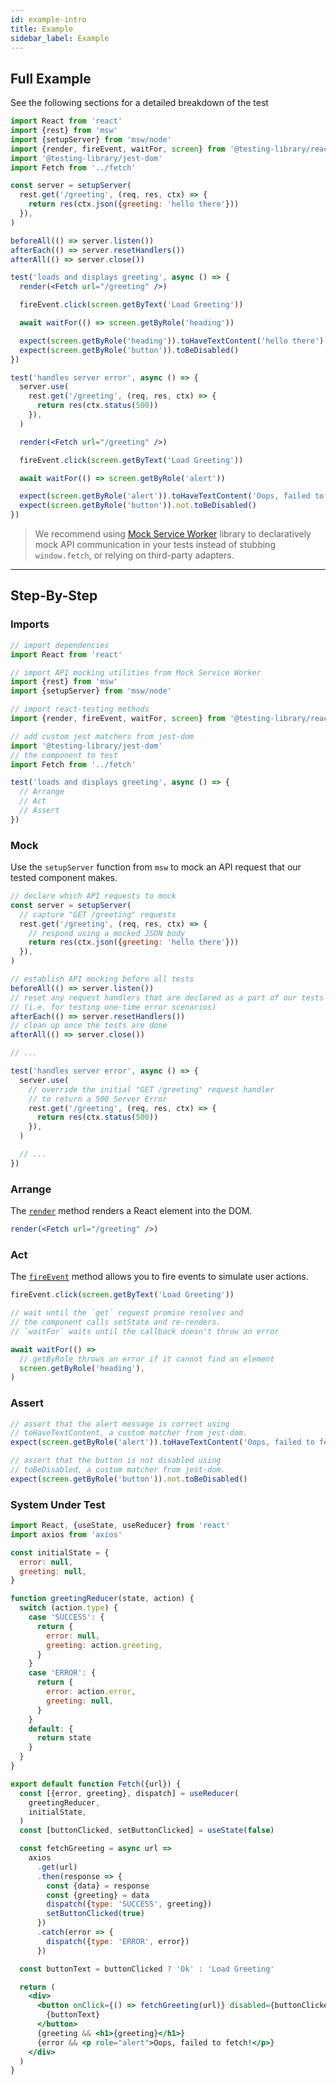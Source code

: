```yaml
---
id: example-intro
title: Example
sidebar_label: Example
---
```


## Full Example

See the following sections for a detailed breakdown of the test

```jsx title="__tests__/fetch.test.jsx"
import React from 'react'
import {rest} from 'msw'
import {setupServer} from 'msw/node'
import {render, fireEvent, waitFor, screen} from '@testing-library/react'
import '@testing-library/jest-dom'
import Fetch from '../fetch'

const server = setupServer(
  rest.get('/greeting', (req, res, ctx) => {
    return res(ctx.json({greeting: 'hello there'}))
  }),
)

beforeAll(() => server.listen())
afterEach(() => server.resetHandlers())
afterAll(() => server.close())

test('loads and displays greeting', async () => {
  render(<Fetch url="/greeting" />)

  fireEvent.click(screen.getByText('Load Greeting'))

  await waitFor(() => screen.getByRole('heading'))

  expect(screen.getByRole('heading')).toHaveTextContent('hello there')
  expect(screen.getByRole('button')).toBeDisabled()
})

test('handles server error', async () => {
  server.use(
    rest.get('/greeting', (req, res, ctx) => {
      return res(ctx.status(500))
    }),
  )

  render(<Fetch url="/greeting" />)

  fireEvent.click(screen.getByText('Load Greeting'))

  await waitFor(() => screen.getByRole('alert'))

  expect(screen.getByRole('alert')).toHaveTextContent('Oops, failed to fetch!')
  expect(screen.getByRole('button')).not.toBeDisabled()
})
```

> We recommend using [Mock Service Worker](https://github.com/mswjs/msw) library
> to declaratively mock API communication in your tests instead of stubbing
> `window.fetch`, or relying on third-party adapters.

---

## Step-By-Step

### Imports

```jsx
// import dependencies
import React from 'react'

// import API mocking utilities from Mock Service Worker
import {rest} from 'msw'
import {setupServer} from 'msw/node'

// import react-testing methods
import {render, fireEvent, waitFor, screen} from '@testing-library/react'

// add custom jest matchers from jest-dom
import '@testing-library/jest-dom'
// the component to test
import Fetch from '../fetch'
```

```jsx
test('loads and displays greeting', async () => {
  // Arrange
  // Act
  // Assert
})
```

### Mock

Use the `setupServer` function from `msw` to mock an API request that our tested
component makes.

```js
// declare which API requests to mock
const server = setupServer(
  // capture "GET /greeting" requests
  rest.get('/greeting', (req, res, ctx) => {
    // respond using a mocked JSON body
    return res(ctx.json({greeting: 'hello there'}))
  }),
)

// establish API mocking before all tests
beforeAll(() => server.listen())
// reset any request handlers that are declared as a part of our tests
// (i.e. for testing one-time error scenarios)
afterEach(() => server.resetHandlers())
// clean up once the tests are done
afterAll(() => server.close())

// ...

test('handles server error', async () => {
  server.use(
    // override the initial "GET /greeting" request handler
    // to return a 500 Server Error
    rest.get('/greeting', (req, res, ctx) => {
      return res(ctx.status(500))
    }),
  )

  // ...
})
```

### Arrange

The [`render`](api.mdx#render) method renders a React element into the DOM.

```jsx
render(<Fetch url="/greeting" />)
```

### Act

The [`fireEvent`](dom-testing-library/api-events.mdx) method allows you to fire
events to simulate user actions.

```jsx
fireEvent.click(screen.getByText('Load Greeting'))

// wait until the `get` request promise resolves and
// the component calls setState and re-renders.
// `waitFor` waits until the callback doesn't throw an error

await waitFor(() =>
  // getByRole throws an error if it cannot find an element
  screen.getByRole('heading'),
)
```

### Assert

```jsx
// assert that the alert message is correct using
// toHaveTextContent, a custom matcher from jest-dom.
expect(screen.getByRole('alert')).toHaveTextContent('Oops, failed to fetch!')

// assert that the button is not disabled using
// toBeDisabled, a custom matcher from jest-dom.
expect(screen.getByRole('button')).not.toBeDisabled()
```

### System Under Test

```jsx title="fetch.jsx"
import React, {useState, useReducer} from 'react'
import axios from 'axios'

const initialState = {
  error: null,
  greeting: null,
}

function greetingReducer(state, action) {
  switch (action.type) {
    case 'SUCCESS': {
      return {
        error: null,
        greeting: action.greeting,
      }
    }
    case 'ERROR': {
      return {
        error: action.error,
        greeting: null,
      }
    }
    default: {
      return state
    }
  }
}

export default function Fetch({url}) {
  const [{error, greeting}, dispatch] = useReducer(
    greetingReducer,
    initialState,
  )
  const [buttonClicked, setButtonClicked] = useState(false)

  const fetchGreeting = async url =>
    axios
      .get(url)
      .then(response => {
        const {data} = response
        const {greeting} = data
        dispatch({type: 'SUCCESS', greeting})
        setButtonClicked(true)
      })
      .catch(error => {
        dispatch({type: 'ERROR', error})
      })

  const buttonText = buttonClicked ? 'Ok' : 'Load Greeting'

  return (
    <div>
      <button onClick={() => fetchGreeting(url)} disabled={buttonClicked}>
        {buttonText}
      </button>
      {greeting && <h1>{greeting}</h1>}
      {error && <p role="alert">Oops, failed to fetch!</p>}
    </div>
  )
}
```

